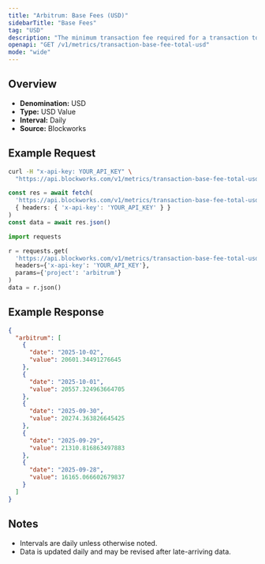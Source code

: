 ```yaml
---
title: "Arbitrum: Base Fees (USD)"
sidebarTitle: "Base Fees"
tag: "USD"
description: "The minimum transaction fee required for a transaction to be included in a block"
openapi: "GET /v1/metrics/transaction-base-fee-total-usd"
mode: "wide"
---
```


## Overview

- **Denomination:** USD
- **Type:** USD Value
- **Interval:** Daily
- **Source:** Blockworks

## Example Request

<CodeGroup>

```bash cURL
curl -H "x-api-key: YOUR_API_KEY" \
  "https://api.blockworks.com/v1/metrics/transaction-base-fee-total-usd?project=arbitrum"
```

```typescript TypeScript
const res = await fetch(
  'https://api.blockworks.com/v1/metrics/transaction-base-fee-total-usd?project=arbitrum',
  { headers: { 'x-api-key': 'YOUR_API_KEY' } }
)
const data = await res.json()
```

```python Python
import requests

r = requests.get(
  'https://api.blockworks.com/v1/metrics/transaction-base-fee-total-usd',
  headers={'x-api-key': 'YOUR_API_KEY'},
  params={'project': 'arbitrum'}
)
data = r.json()
```

</CodeGroup>

## Example Response

```json
{
  "arbitrum": [
    {
      "date": "2025-10-02",
      "value": 20601.34491276645
    },
    {
      "date": "2025-10-01",
      "value": 20557.324963664705
    },
    {
      "date": "2025-09-30",
      "value": 20274.363826645425
    },
    {
      "date": "2025-09-29",
      "value": 21310.816863497883
    },
    {
      "date": "2025-09-28",
      "value": 16165.066602679837
    }
  ]
}
```

## Notes
- Intervals are daily unless otherwise noted.
- Data is updated daily and may be revised after late-arriving data.